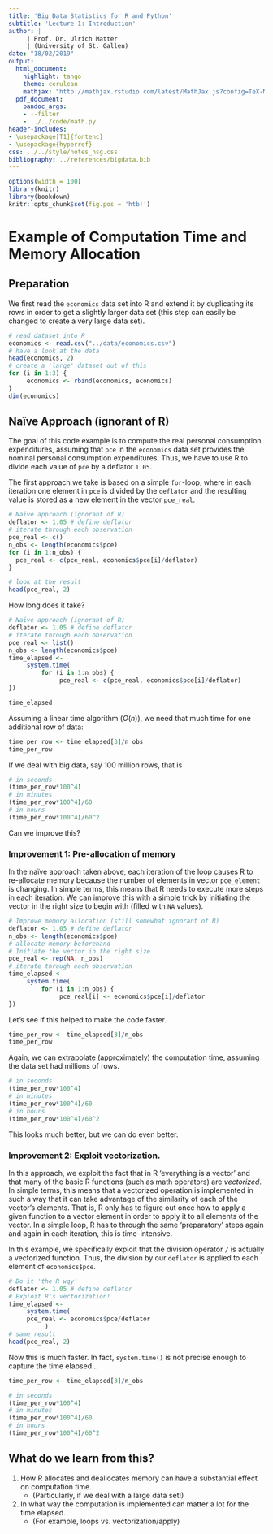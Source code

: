 ```yaml
---
title: 'Big Data Statistics for R and Python'
subtitle: 'Lecture 1: Introduction'
author: |
     | Prof. Dr. Ulrich Matter
     | (University of St. Gallen)
date: "18/02/2019"
output:
  html_document:
    highlight: tango
    theme: cerulean
    mathjax: "http://mathjax.rstudio.com/latest/MathJax.js?config=TeX-MML-AM_CHTML"
  pdf_document:
    pandoc_args:
    - --filter
    - ../../code/math.py
header-includes:
- \usepackage[T1]{fontenc}
- \usepackage{hyperref}
css: ../../style/notes_hsg.css
bibliography: ../references/bigdata.bib
---
```



```r
options(width = 100)
library(knitr)
library(bookdown)
knitr::opts_chunk$set(fig.pos = 'htb!')

```





# Example of Computation Time and Memory Allocation

## Preparation

We first read the `economics` data set into R and extend it by duplicating its rows in order to get a slightly larger data set (this step can easily be changed to create a very large data set).

```r
# read dataset into R
economics <- read.csv("../data/economics.csv")
# have a look at the data
head(economics, 2)
# create a 'large' dataset out of this
for (i in 1:3) {
     economics <- rbind(economics, economics)
}
dim(economics)

```


## Naïve Approach (ignorant of R)

The goal of this code example is to compute the real personal consumption expenditures, assuming that `pce` in the `economics` data set provides the nominal personal consumption expenditures. Thus, we have to use R to divide each value of `pce` by a deflator `1.05`.

The first approach we take is based on a simple `for`-loop, where in each iteration one element in `pce` is divided by the `deflator` and the resulting value is stored as a new element in the vector `pce_real`. 

```r
# Naïve approach (ignorant of R)
deflator <- 1.05 # define deflator
# iterate through each observation
pce_real <- c()
n_obs <- length(economics$pce)
for (i in 1:n_obs) {
  pce_real <- c(pce_real, economics$pce[i]/deflator)
}

# look at the result
head(pce_real, 2)


```


How long does it take?

```r
# Naïve approach (ignorant of R)
deflator <- 1.05 # define deflator
# iterate through each observation
pce_real <- list()
n_obs <- length(economics$pce)
time_elapsed <-
     system.time(
         for (i in 1:n_obs) {
              pce_real <- c(pce_real, economics$pce[i]/deflator)
})

time_elapsed

```


Assuming a linear time algorithm ($O(n)$), we need that much time for one additional row of data: 

```r

time_per_row <- time_elapsed[3]/n_obs
time_per_row

```


If we deal with big data, say 100 million rows, that is

```r
# in seconds
(time_per_row*100^4) 
# in minutes
(time_per_row*100^4)/60 
# in hours
(time_per_row*100^4)/60^2 

```



Can we improve this?


### Improvement 1: Pre-allocation of memory

In the naïve approach taken above, each iteration of the loop causes R to re-allocate memory because the number of elements in vector `pce_element` is changing. In simple terms, this means that R needs to execute more steps in each iteration. We can improve this with a simple trick by initiating the vector in the right size to begin with (filled with `NA` values).  

```r
# Improve memory allocation (still somewhat ignorant of R)
deflator <- 1.05 # define deflator
n_obs <- length(economics$pce)
# allocate memory beforehand
# Initiate the vector in the right size
pce_real <- rep(NA, n_obs)
# iterate through each observation
time_elapsed <-
     system.time(
         for (i in 1:n_obs) {
              pce_real[i] <- economics$pce[i]/deflator
})


```

Let's see if this helped to make the code faster.

```r

time_per_row <- time_elapsed[3]/n_obs
time_per_row

```

Again, we can extrapolate (approximately) the computation time, assuming the data set had millions of rows.

```r
# in seconds
(time_per_row*100^4) 
# in minutes
(time_per_row*100^4)/60 
# in hours
(time_per_row*100^4)/60^2 

```

This looks much better, but we can do even better.

### Improvement 2: Exploit vectorization.

In this approach, we exploit the fact that in R 'everything is a vector' and that many of the basic R functions (such as math operators) are *vectorized*. In simple terms, this means that a vectorized operation is implemented in such a way that it can take advantage of the similarity of each of the vector's elements. That is, R only has to figure out once how to apply a given function to a vector element in order to apply it to all elements of the vector. In a simple loop, R has to through the same 'preparatory' steps again and again in each iteration, this is time-intensive.

In this example, we specifically exploit that the division operator `/` is actually a vectorized function. Thus, the division by our `deflator` is applied to each element of `economics$pce`.

```r
# Do it 'the R wqy'
deflator <- 1.05 # define deflator
# Exploit R's vectorization!
time_elapsed <- 
     system.time(
     pce_real <- economics$pce/deflator
          )
# same result
head(pce_real, 2)

```


Now this is much faster. In fact, `system.time()` is not precise enough to capture the time elapsed...

```r

time_per_row <- time_elapsed[3]/n_obs

# in seconds
(time_per_row*100^4) 
# in minutes
(time_per_row*100^4)/60 
# in hours
(time_per_row*100^4)/60^2 

```



## What do we learn from this?

1. How R allocates and deallocates memory can have a substantial effect on computation time.
     - (Particularly, if we deal with a large data set!)
2. In what way the computation is implemented can matter a lot for the time elapsed.
     - (For example, loops vs. vectorization/apply)



